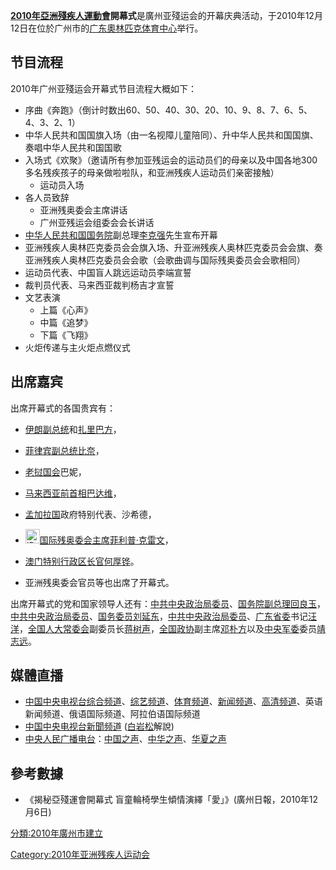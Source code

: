 {{noteTA|G1=Sports|G2=IT
|1=zh-tw:亞洲帕拉運動會;zh-hk:亞洲殘疾人運動會;zh-hans:亚洲残疾人运动会
|2=zh-tw:亞帕運;zh-hk:亞殘運會;zh-hans:亚残会
|3=zh-tw:帕運;zh-hk:殘奧;zh-hans:残奥
|4=zh-tw:帕運會;zh-hk:殘奧會;zh-hans:残奥会
}}

'''[[2010年亞洲殘疾人運動會|2010年亞洲殘疾人運動會]]開幕式'''是廣州亚殘运会的开幕庆典活动，于2010年12月12日在位於广州市的[[广东奧林匹克体育中心|广东奧林匹克体育中心]]举行。

==节目流程==
2010年广州亚殘运会开幕式节目流程大概如下：
*序曲《奔跑》（倒计时数出60、50、40、30、20、10、9、8、7、6、5、4、3、2、1）
*中华人民共和国国旗入场（由一名视障儿童陪同）、升中华人民共和国国旗、奏唱中华人民共和国国歌
*入场式《欢聚》（邀请所有参加亚残运会的运动员们的母亲以及中国各地300多名残疾孩子的母亲做啦啦队，和亚洲残疾人运动员们亲密接触）
**运动员入场
*各人员致辞
**亚洲残奥委会主席讲话
**广州亚残运会组委会会长讲话
*[[中华人民共和国国务院|中华人民共和国国务院]]副总理[[李克强|李克强]]先生宣布开幕
*亚洲残疾人奥林匹克委员会会旗入场、升亚洲残疾人奥林匹克委员会会旗、奏亚洲残疾人奥林匹克委员会会歌（会歌曲调与国际残奥委员会会歌相同）
*运动员代表、中国盲人跳远运动员李端宣誓
*裁判员代表、马来西亚裁判杨吉才宣誓
*文艺表演
**上篇《心声》
**中篇《追梦》
**下篇《飞翔》
*火炬传递与主火炬点燃仪式

==出席嘉宾==
出席开幕式的各国贵宾有：
*{{Flagicon|IRI}}[[伊朗|伊朗]][[伊朗副總統|副总统]]{{le|阿里·赛义德鲁|Ali Saeedlou}}和[[扎里巴方|扎里巴方]]，
*{{Flagicon|PHI}}[[菲律宾|菲律宾]][[菲律賓副總統|副总统]][[阿尔弗雷德·比奈|比奈]]，
*{{Flagicon|LAO}}[[老挝|老挝]][[国会_(老挝)|国会]]巴妮，
*{{Flagicon|MAS}}[[马来西亚|马来西亚]][[马来西亚首相|前首相]][[阿都拉·巴达威|巴达维]]，
*{{Flagicon|BAN}}[[孟加拉国|孟加拉国]]政府特别代表、{{le|社会服务部 (孟加拉国)|Department of Social Services (Bangladesh)|社会服务部}}沙希德，
*[[File:IPC_logo_(2004-2019).svg|23px]][[國際帕拉林匹克委員會|国际残奥委会主席]][[菲利普·克雷文|菲利普·克雷文]]，
*{{Flagicon|MAC}}[[澳门|澳门]][[澳門特別行政區行政長官|特别行政区长官]][[何厚铧|何厚铧]]。
*<!-- 注释出：[[File:亞洲帕拉林匹克委員會_logo.jpg|25px]] -->亚洲残奥委会官员等也出席了开幕式。
出席开幕式的党和国家领导人还有：[[中国共产党中央政治局|中共中央政治局委员]]、[[中华人民共和国国务院副总理|国务院副总理]][[回良玉|回良玉]]，[[中国共产党中央政治局|中共中央政治局委员]]、[[国务委员|国务委员]][[刘延东|刘延东]]，[[中国共产党中央政治局|中共中央政治局委员]]、[[中国共产党广东省委员会|广东省委]]书记[[汪洋_(1955年)|汪洋]]，[[全国人民代表大会常务委员会|全国人大常委会]]副委员长[[蒋树声|蒋树声]]，[[中国人民政治协商会议全国委员会|全国政协]]副主席[[邓朴方|邓朴方]]以及[[中央军事委员会|中央军委]]委员[[靖志远|靖志远]]。

==媒體直播==
* [[中国中央电视台|中国中央电视台]][[中国中央电视台综合频道|综合频道]]、[[中国中央电视台综艺频道|综艺频道]]、[[中国中央电视台体育频道|体育频道]]、[[中国中央电视台新闻频道|新闻频道]]、[[中国中央电视台高清综合频道|高清频道]]、英语新闻频道、俄语国际频道、阿拉伯语国际频道
* [[中国中央电视台|中国中央电视台]][[中国中央电视台新聞频道|新聞频道]] ([[白岩松|白岩松]]解說)
* [[中央人民广播电台|中央人民广播电台]]：[[中央人民广播电台中国之声|中国之声]]、[[中央人民广播电台中华之声|中华之声]]、[[中央人民广播电台华夏之声|华夏之声]]

==參考數據==
*《揭秘亞殘運會開幕式 盲童輪椅學生傾情演繹「愛」》(廣州日報，2010年12月6日)

[[Category:2010年亚洲残疾人运动会|Category:2010年亚洲残疾人运动会]]
[[分類:2010年廣州市建立|分類:2010年廣州市建立]]